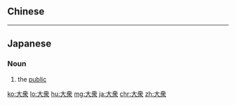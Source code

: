 {{also|大眾|大众}}
==Chinese==
{{zh-see|大眾|v}}

----

==Japanese==
{{ja-kanjitab|大|衆}}

===Noun===
{{ja-noun|たいしゅう}}

# the [[public]]

[[ko:大衆]]
[[lo:大衆]]
[[hu:大衆]]
[[mg:大衆]]
[[ja:大衆]]
[[chr:大衆]]
[[zh:大衆]]